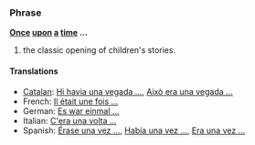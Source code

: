 ===Phrase===
'''[[Once]] [[upon]] [[a]] [[time]] ...'''

# the classic opening of children's stories.

====Translations====
*[[Catalan]]: [[Hi havia una vegada ...]], [[Això era una vegada ...]]
*French: [[Il était une fois ...]]
*German: [[Es war einmal ...]]
*Italian: [[C'era una volta ...]]
*Spanish: [[Érase una vez ...]], [[Había una vez ...]], [[Era una vez ...]]